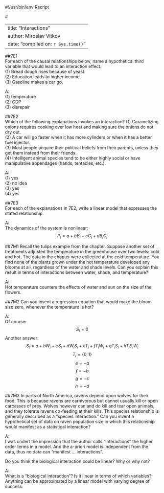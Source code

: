#!/usr/bin/env Rscript


#<!---
library(rmarkdown)
argv <- commandArgs(trailingOnly=FALSE)
fname <- sub("--file=", "", argv[grep("--file=", argv)])
render(fname, output_format="pdf_document")
quit(status=0)
#-->


---
title: "Interactions"
author: Miroslav Vitkov
date: "compiled on: `r Sys.time()`"
---


##7E1  
For each of the causal relationships below, name a hypothetical third variable that would lead
to an interaction effect.  
(1) Bread dough rises because of yeast.  
(2) Education leads to higher income.  
(3) Gasoline makes a car go.  

A:  
(1) temperature  
(2) GDP  
(3) disrepair


##7E2  
Which of the following explanations invokes an interaction?
(1) Caramelizing onions requires cooking over low heat and making sure the onions do not dry out.  
(2) A car will go faster when it has more cylinders or when it has a better fuel injector.  
(3) Most people acquire their political beliefs from their parents, unless they get them instead from their friends.  
(4) Intelligent animal species tend to be either highly social or have manipulative appendages (hands, tentacles, etc.).  

A:  
(1) yes  
(2) no idea  
(3) yes  
(4) yes  


##7E3  
For each of the explanations in 7E2, write a linear model that expresses the stated relationship.

A:  
The dynamics of the system is nonlinear:
$$ P_i = a + b B_i + c C_i + d B_i C_i $$


##7M1
Recall the tulips example from the chapter.
Suppose another set of treatments adjusted the temperature in the greenhouse over two levels: cold and hot.
The data in the chapter were collected at the cold temperature.
You find none of the plants grown under the hot temperature developed any blooms at all, regardless of the water and shade levels.
Can you explain this result in terms of interactions between water, shade, and temperature?

A:  
Hot temperature counters the effects of water and sun on the size of the flowers.


##7M2
Can you invent a regression equation that would make the bloom size zero, whenever the temperature is hot?

A:  
Of course:
$$S_i=0$$
Another answer:
$$S_i = a + b W_i + c S_i + d W_i S_i + e T_i + f T_i W_i + g T_i S_i + h T_i S_i W_i$$
$$T_i = \{0, 1\}$$
$$e = - a$$
$$f = - b$$
$$g = - c$$
$$h = - d$$


##7M3
In parts of North America, ravens depend upon wolves for their food.
This is because ravens are carnivorous but cannot usually kill or open carcasses of prey.
Wolves however can and do kill and tear open animals, and they tolerate ravens co-feeding at their kills.
This species relationship is generally described as a “species interaction.”
Can you invent a hypothetical set of data on raven population size in which this relationship would manifest as a statistical interaction?

A:  
I was undert the impression that the author calls "interactions" the higher order terms in a model.
And the a-priori model is independent from the data, thus no data can "manifest ... interactions".  


Do you think the biological interaction could be linear? Why or why not?  

A:  
What is a "biological interaction"?
Is it linear in terms of which variables?
Anything can be approximated by a linear model with varying degree of success.
